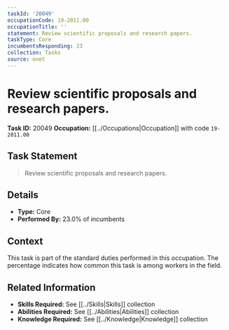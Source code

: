 ```yaml
---
taskId: '20049'
occupationCode: 19-2011.00
occupationTitle: ''
statement: Review scientific proposals and research papers.
taskType: Core
incumbentsResponding: 23
collection: Tasks
source: onet
---
```

# Review scientific proposals and research papers.

**Task ID:** 20049
**Occupation:** [[../Occupations|Occupation]] with code `19-2011.00`

## Task Statement

> Review scientific proposals and research papers.

## Details

- **Type:** Core
- **Performed By:** 23.0% of incumbents

## Context

This task is part of the standard duties performed in this occupation. The percentage indicates how common this task is among workers in the field.

## Related Information

- **Skills Required:** See [[../Skills|Skills]] collection
- **Abilities Required:** See [[../Abilities|Abilities]] collection
- **Knowledge Required:** See [[../Knowledge|Knowledge]] collection
